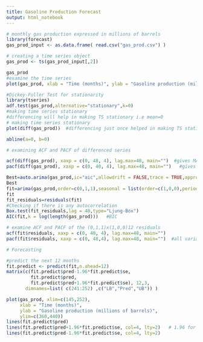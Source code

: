 ---
title: Gasoline Production Forecast
output: html_notebook
---



```{r}
# monthly gas production expressed in millions of barrels
library(forecast)
gas_prod_input <- as.data.frame( read.csv("gas_prod.csv") )

# creating a time series object
gas_prod <- ts(gas_prod_input[,2])

gas_prod
#examine the time series
plot(gas_prod, xlab = "Time (months)", ylab = "Gasoline production (millions of barrels)")
```

```{r}
#Dickey-Fuller Test for stationarity
library(tseries)
adf.test(gas_prod,alternative="stationary",k=0)
#making time series stationary
#differencing will help in making TS stationary i.e mean=0
# making time series stationary
plot(diff(gas_prod))  #differencing just once helped in making TS stationary i.e mean=0

abline(a=0, b=0)

```
```{r}
# examining ACF and PACF of differenced series

acf(diff(gas_prod), xaxp = c(0, 48, 4), lag.max=48, main="")  #gives MA terms
pacf(diff(gas_prod), xaxp = c(0, 48, 4), lag.max=48, main="")   #gives AR terms of the model
```


```{r}
Best=auto.arima(gas_prod,ic="aic",allowdrift = FALSE,trace = TRUE,approximation = TRUE)  # finds model having least AIC 
Best
fit=arima(gas_prod,order=c(0,1,1),seasonal = list(order=c(1,0,0),period=12))
fit
fit_residuals=residuals(fit)
#Checking if there is any autocorrelation
Box.test(fit_residuals,lag = 48,type="Ljung-Box")
AIC(fit,k = log(length(gas_prod)))   #BIC

```

```{r}
# examine ACF and PACF of the (0,1,1)x(1,0,0)12 residuals
acf(fit$residuals, xaxp = c(0, 48, 4), lag.max=48, main="")
pacf(fit$residuals, xaxp = c(0, 48,4), lag.max=48, main="")  #all variations are within CI

```

```{r}
# Forecasting

#predict the next 12 months
fit.predict <- predict(fit,n.ahead=12)
matrix(c(fit.predict$pred-1.96*fit.predict$se,
         fit.predict$pred,
         fit.predict$pred+1.96*fit.predict$se), 12,3,
       dimnames=list( c(241:252) ,c("LB","Pred","UB")) )

plot(gas_prod, xlim=c(145,252),
     xlab = "Time (months)",
     ylab = "Gasoline production (millions of barrels)",
     ylim=c(360,440))
lines(fit.predict$pred)
lines(fit.predict$pred+1.96*fit.predict$se, col=4, lty=2)   # 1.96 for 95% confidence interval,1.645 for 90%
lines(fit.predict$pred-1.96*fit.predict$se, col=4, lty=2)    
```
